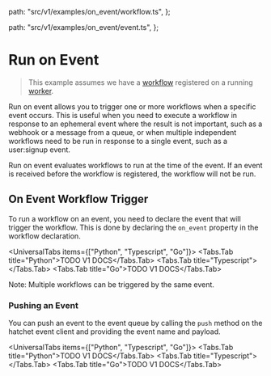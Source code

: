 
  path: "src/v1/examples/on_event/workflow.ts",
};

  path: "src/v1/examples/on_event/event.ts",
};


# Run on Event

> This example assumes we have a [workflow](./basic-workflows.mdx) registered on a running [worker](./workers.mdx).

Run on event allows you to trigger one or more workflows when a specific event occurs. This is useful when you need to execute a workflow in response to an ephemeral event where the result is not important, such as a webhook or a message from a queue, or when multiple independent workflows need to be run in response to a single event, such as a user:signup event.

<Callout type="info">
  Run on event evaluates workflows to run at the time of the event. If an event is received before the workflow is registered, the workflow will not be run.
</Callout>

## On Event Workflow Trigger

To run a workflow on an event, you need to declare the event that will trigger the workflow. This is done by declaring the `on_event` property in the workflow declaration.

<UniversalTabs items={["Python", "Typescript", "Go"]}>
  <Tabs.Tab title="Python">TODO V1 DOCS</Tabs.Tab>
  <Tabs.Tab title="Typescript">
    <GithubSnippet src={SimpleTs} target="Run workflow on event" />
  </Tabs.Tab>
  <Tabs.Tab title="Go">TODO V1 DOCS</Tabs.Tab>
</UniversalTabs>

<Callout type="info">
  Note: Multiple workflows can be triggered by the same event.
</Callout>

### Pushing an Event

You can push an event to the event queue by calling the `push` method on the hatchet event client and providing the event name and payload.

<UniversalTabs items={["Python", "Typescript", "Go"]}>
  <Tabs.Tab title="Python">TODO V1 DOCS</Tabs.Tab>
  <Tabs.Tab title="Typescript">
    <GithubSnippet src={EventTs} target="Pushing an Event" />
  </Tabs.Tab>
  <Tabs.Tab title="Go">TODO V1 DOCS</Tabs.Tab>
</UniversalTabs>
